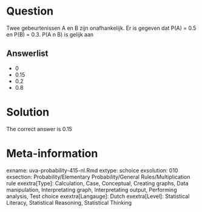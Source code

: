 Question
========

Twee gebeurtenissen A en B zijn onafhankelijk. Er is gegeven dat P(A) = 0.5 en P(B) = 0.3. P(A n B) is gelijk aan

Answerlist
----------
* 0
* 0.15
* 0.2
* 0.8

Solution
========

The correct answer is  0.15

Meta-information
================
exname: uva-probability-415-nl.Rmd
extype: schoice
exsolution: 010
exsection: Probability/Elementary Probability/General Rules/Multiplication rule
exextra[Type]: Calculation, Case, Conceptual, Creating graphs, Data manipulation, Interpretating graph, Interpretating output, Performing analysis, Test choice
exextra[Langauge]: Dutch
exextra[Level]: Statistical Literacy, Statistical Reasoning, Statistical Thinking
